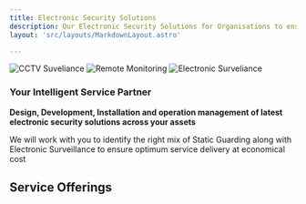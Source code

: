```yaml
---
title: Electronic Security Solutions
description: Our Electronic Security Solutions for Organisations to ensure complete security 24X7
layout: 'src/layouts/MarkdownLayout.astro'

---
```





 <div className="lg:grid lg:grid-cols-3 md:grid md:grid-cols-3  sm:grid sm:grid-cols-2  mx-auto">
<Image 
src="/screen.png"
alt="CCTV Suveliance"
width={250}
height={250}/>
<Image 
src="/mobile.png"
alt="Remote Monitoring"
width={250}
height={250}/>
<Image 
src="/video.png"
alt="Electronic Surveliance"
width={250}
height={250}/>
</div>


### Your Intelligent Service Partner



 


**Design, Development, Installation and operation management of latest electronic security solutions across your assets**

We will work with you to identify the right mix of Static Guarding along with Electronic Surveillance to ensure optimum service delivery at economical cost

## Service Offerings
<br></br>
<EHero/>




